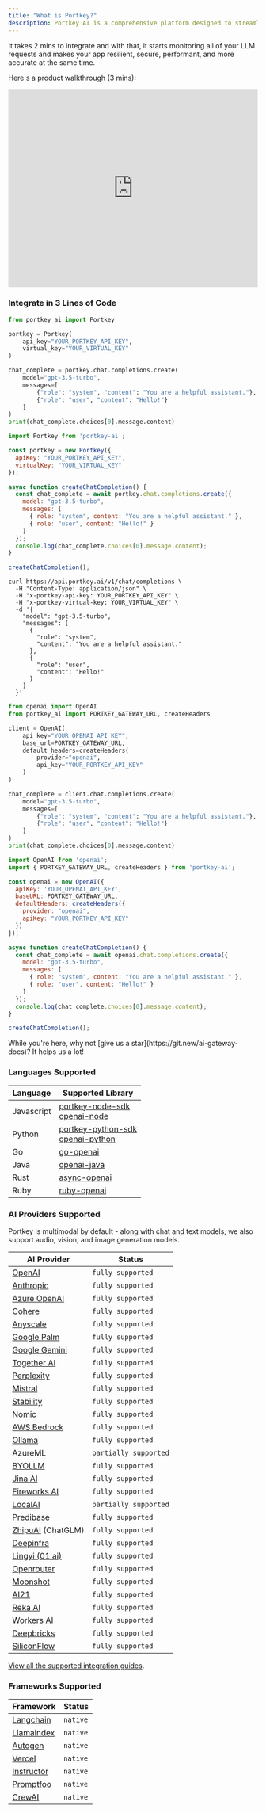 ```yaml
---
title: "What is Portkey?"
description: Portkey AI is a comprehensive platform designed to streamline and enhance AI integration for developers and organizations. It serves as a unified interface for interacting with over 250 AI models, offering advanced tools for control, visibility, and security in your Generative AI apps.
---
```




It takes 2 mins to integrate and with that, it starts monitoring all of your LLM requests and makes your app resilient, secure, performant, and more accurate at the same time.

Here's a product walkthrough (3 mins):

<iframe width="100%" height="400px" src="https://www.youtube.com/embed/9aO340Hew2I?si=K988Sxs_A1qJg2ag" title="YouTube video player" frameborder="0" allow="accelerometer; autoplay; clipboard-write; encrypted-media; gyroscope; picture-in-picture; web-share" referrerpolicy="strict-origin-when-cross-origin" allowfullscreen></iframe>

### Integrate in 3 Lines of Code

<CodeGroup>

```Python python
from portkey_ai import Portkey

portkey = Portkey(
    api_key="YOUR_PORTKEY_API_KEY",
    virtual_key="YOUR_VIRTUAL_KEY"
)

chat_complete = portkey.chat.completions.create(
    model="gpt-3.5-turbo",
    messages=[
        {"role": "system", "content": "You are a helpful assistant."},
        {"role": "user", "content": "Hello!"}
    ]
)
print(chat_complete.choices[0].message.content)
```

```js node
import Portkey from 'portkey-ai';

const portkey = new Portkey({
  apiKey: "YOUR_PORTKEY_API_KEY",
  virtualKey: "YOUR_VIRTUAL_KEY"
});

async function createChatCompletion() {
  const chat_complete = await portkey.chat.completions.create({
    model: "gpt-3.5-turbo",
    messages: [
      { role: "system", content: "You are a helpful assistant." },
      { role: "user", content: "Hello!" }
    ]
  });
  console.log(chat_complete.choices[0].message.content);
}

createChatCompletion();
```

```cURL cURL
curl https://api.portkey.ai/v1/chat/completions \
  -H "Content-Type: application/json" \
  -H "x-portkey-api-key: YOUR_PORTKEY_API_KEY" \
  -H "x-portkey-virtual-key: YOUR_VIRTUAL_KEY" \
  -d '{
    "model": "gpt-3.5-turbo",
    "messages": [
      {
        "role": "system",
        "content": "You are a helpful assistant."
      },
      {
        "role": "user",
        "content": "Hello!"
      }
    ]
  }'
```

```Python OpenAI Python SDK
from openai import OpenAI
from portkey_ai import PORTKEY_GATEWAY_URL, createHeaders

client = OpenAI(
    api_key="YOUR_OPENAI_API_KEY",
    base_url=PORTKEY_GATEWAY_URL,
    default_headers=createHeaders(
        provider="openai",
        api_key="YOUR_PORTKEY_API_KEY"
    )
)

chat_complete = client.chat.completions.create(
    model="gpt-3.5-turbo",
    messages=[
        {"role": "system", "content": "You are a helpful assistant."},
        {"role": "user", "content": "Hello!"}
    ]
)
print(chat_complete.choices[0].message.content)
```

```js OpenAI Node SDK
import OpenAI from 'openai';
import { PORTKEY_GATEWAY_URL, createHeaders } from 'portkey-ai';

const openai = new OpenAI({
  apiKey: 'YOUR_OPENAI_API_KEY',
  baseURL: PORTKEY_GATEWAY_URL,
  defaultHeaders: createHeaders({
    provider: "openai",
    apiKey: "YOUR_PORTKEY_API_KEY"
  })
});

async function createChatCompletion() {
  const chat_complete = await openai.chat.completions.create({
    model: "gpt-3.5-turbo",
    messages: [
      { role: "system", content: "You are a helpful assistant." },
      { role: "user", content: "Hello!" }
    ]
  });
  console.log(chat_complete.choices[0].message.content);
}

createChatCompletion();
```
</CodeGroup>

<Check>
  While you're here, why not [give us a star](https://git.new/ai-gateway-docs)? It helps us a lot!
</Check>


### Languages Supported

| Language   | Supported Library                                                                                                           |
|------------|-----------------------------------------------------------------------------------------------------------------------------|
| Javascript | [portkey-node-sdk](https://github.com/Portkey-AI/portkey-node-sdk)<br/>[openai-node](https://github.com/openai/openai-node) |
| Python     | [portkey-python-sdk](https://github.com/Portkey-AI/portkey-python-sdk)<br/>[openai-python](https://github.com/openai/openai-python) |
| Go         | [go-openai](https://github.com/sashabaranov/go-openai)                                                                      |
| Java       | [openai-java](https://github.com/TheoKanning/openai-java)                                                                   |
| Rust       | [async-openai](https://github.com/64bit/async-openai)                                                                       |
| Ruby       | [ruby-openai](https://github.com/alexrudall/ruby-openai)                                                                    |

### AI Providers Supported

Portkey is multimodal by default - along with chat and text models, we also support audio, vision, and image generation models.

| AI Provider | Status |
|-------------|--------|
| [OpenAI](../integrations/llms/openai/) |`fully supported` | `public` |
| [Anthropic](../integrations/llms/anthropic/) |`fully supported` | `public` |
| [Azure OpenAI](../integrations/llms/azure-openai) |`fully supported` | `public` |
| [Cohere](../integrations/llms/cohere) |`fully supported` | `public` |
| [Anyscale](../integrations/llms/anyscale-llama2-mistral-zephyr) |`fully supported` | `public` |
| [Google Palm](../integrations/llms/google-palm) |`fully supported` | `public` |
| [Google Gemini](../integrations/llms/gemini) |`fully supported` | `public` |
| [Together AI](../integrations/llms/together-ai) |`fully supported` | `public` |
| [Perplexity](../integrations/llms/perplexity-ai) |`fully supported` | `public` |
| [Mistral](../integrations/llms/mistral-ai) |`fully supported` | `public` |
| [Stability](../integrations/llms/stability-ai) |`fully supported` | `public` |
| [Nomic](../integrations/llms/nomic) |`fully supported` | `public` |
| [AWS Bedrock](../integrations/llms/aws-bedrock) |`fully supported` | `public` |
| [Ollama](../integrations/llms/ollama) |`fully supported` | `public` |
| AzureML | `partially supported` ||
| [BYOLLM](../integrations/llms/byollm) |`fully supported` | `public` |
| [Jina AI](../integrations/llms/jina-ai) |`fully supported` | `public` |
| [Fireworks AI](../integrations/llms/fireworks) |`fully supported` | `public` |
| [LocalAI](../integrations/llms/local-ai) | `partially supported` |`public` |
| [Predibase](../integrations/llms/predibase) |`fully supported` | `public` |
| [ZhipuAI](../integrations/llms/zhipu) (ChatGLM) |`fully supported` | `public` |
| [Deepinfra](../integrations/llms/deepinfra) |`fully supported` | `public` |
| [Lingyi (01.ai)](../integrations/llms/lingyi-01.ai) |`fully supported` | `public` |
| [Openrouter](../integrations/llms/openrouter) |`fully supported` | `public` |
| [Moonshot](../integrations/llms/moonshot) |`fully supported` | `public` |
| [AI21](../integrations/llms/ai21) |`fully supported` | `public` |
| [Reka AI](../integrations/llms/reka-ai) |`fully supported` | `public` |
| [Workers AI](../integrations/llms/workers-ai) |`fully supported` | `public` |
| [Deepbricks](../integrations/llms/Deepbricks)|`fully supported` | `public` |
| [SiliconFlow](../integrations/llms/SiliconFlow) |`fully supported` | `public` |

[View all the supported integration guides](../integrations/llms/).

### Frameworks Supported

| Framework | Status |
|-----------|--------|
| [Langchain](../integrations/libraries/langchain-python) | `native` |`python` | `typescript` |
| [Llamaindex](../integrations/libraries/llama-index-python) | `native` |`python` | `typescript` |
| [Autogen](../integrations/libraries/autogen) | `native` |`python` | |
| [Vercel](../integrations/libraries/vercel/vercel) | `native` | `typescript` |
| [Instructor](../integrations/libraries/instructor) | `native` |`python` | `typescript` |
| [Promptfoo](../integrations/libraries/promptfoo) | `native` | `typescript` |
| [CrewAI](https://git.new/CrewAI-Portkey) | `native` |`python` |
